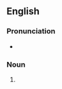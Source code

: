 ==English==
{{wikipedia|The writing on the wall}}

===Pronunciation===
* {{audio|en-au-handwriting on the wall.ogg|Audio (AU)|lang=en}}

===Noun===
{{en-noun|-}}

# {{lb|en|idiomatic}} {{form of|alternative form|writing on the wall|lang=en}}